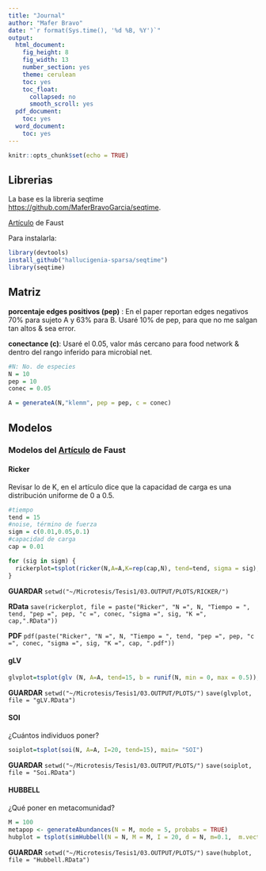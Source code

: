 ```yaml
---
title: "Journal"
author: "Mafer Bravo"
date: "`r format(Sys.time(), '%d %B, %Y')`"
output:
  html_document:
    fig_height: 8
    fig_width: 13
    number_section: yes
    theme: cerulean
    toc: yes
    toc_float:
      collapsed: no
      smooth_scroll: yes
  pdf_document:
    toc: yes
  word_document:
    toc: yes
---
```


```r
knitr::opts_chunk$set(echo = TRUE)
```

## Librerias

La base es la libreria seqtime  <https://github.com/MaferBravoGarcia/seqtime>. 

[Artículo](https://microbiomejournal.biomedcentral.com/articles/10.1186/s40168-018-0496-2 "Este es el título") de Faust


Para instalarla: 

```r
library(devtools)  
install_github("hallucigenia-sparsa/seqtime")  
library(seqtime) 
```

## Matriz

**porcentaje edges positivos (pep)**  : En el paper reportan edges negativos 70% para sujeto A y 63% para B. Usaré 10% de pep, para que no me salgan tan altos & sea error. 

**conectance (c)**: Usaré el 0.05, valor más cercano para food network & dentro del rango inferido para microbial net. 

```r
#N: No. de especies 
N = 10 
pep = 10
conec = 0.05

A = generateA(N,"klemm", pep = pep, c = conec)
```


## Modelos 

### Modelos del [Artículo](https://microbiomejournal.biomedcentral.com/articles/10.1186/s40168-018-0496-2 "Este es el título") de Faust

#### Ricker 

Revisar lo de K, en el artículo dice que la capacidad de carga es una distribución uniforme de 0 a 0.5. 

```r
#tiempo
tend = 15
#noise, término de fuerza
sigm = c(0.01,0.05,0.1)
#capacidad de carga
cap = 0.01

for (sig in sigm) {
  rickerplot=tsplot(ricker(N,A=A,K=rep(cap,N), tend=tend, sigma = sig), main = paste("Ricker", "%ep =", pep, "c =", conec, "σ =", sig, "K =", cap), legend = TRUE ) 
}

```


**GUARDAR**   `setwd("~/Microtesis/Tesis1/03.OUTPUT/PLOTS/RICKER/")` 

**RData**  `save(rickerplot, file = paste("Ricker", "N =", N, "Tiempo = ", tend, "pep =", pep, "c =", conec, "sigma =", sig, "K =", cap,".RData"))`

**PDF**   `pdf(paste("Ricker", "N =", N, "Tiempo = ", tend, "pep =", pep, "c =", conec, "sigma =", sig, "K =", cap, ".pdf"))`


#### gLV 

```r

glvplot=tsplot(glv (N, A=A, tend=15, b = runif(N, min = 0, max = 0.5)), main="gLV")

```


**GUARDAR**   `setwd("~/Microtesis/Tesis1/03.OUTPUT/PLOTS/")`  `save(glvplot, file = "gLV.RData")`

#### SOI

¿Cuántos individuos poner? 

```r

soiplot=tsplot(soi(N, A=A, I=20, tend=15), main= "SOI")

```

  **GUARDAR**   `setwd("~/Microtesis/Tesis1/03.OUTPUT/PLOTS/")`  `save(soiplot, file = "Soi.RData")`
  
#### HUBBELL 

¿Qué poner en metacomunidad? 

```r

M = 100
metapop <- generateAbundances(N = M, mode = 5, probabs = TRUE)
hubplot = tsplot(simHubbell(N = N, M = M, I = 20, d = N, m=0.1,  m.vector = metapop, tskip=500, tend=1000))

```

  **GUARDAR**   `setwd("~/Microtesis/Tesis1/03.OUTPUT/PLOTS/")`  `save(hubplot, file = "Hubbell.RData")`
  
  

